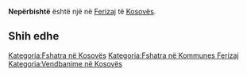 {{Fshat në 
 | Emri                = Nepërbishtë
 | EmriAlt                = 
 | NAME_SHORT_FORM=      
 | NAME_GENERIC=      
 | NAME_SORT_NAME_RO=      NEPERBISHTE
 | FULL_NAME_RO = Nepërbishtë
 | FULL_NAME_ND_RO=Neperbishte
 | SORT_NAME_RG=NEPERBISHTE
 | FULL_NAME_RG=Nepërbishtë
 | FULL_NAME_ND_RG=Neperbishte
 | SRP_NAME_SHORT_FORM=      
 | SRP_NAME_GENERIC=      
 | SRP_NAME_SORT_NAME_RO=      
 | SRP_FULL_NAME_RO = 
 | SRP_FULL_NAME_ND_RO=
 | SRP_SORT_NAME_RG=
 | SRP_FULL_NAME_RG=
 | SRP_FULL_NAME_ND_RG=
 | Emri (Rasa dhanore) = 
 | Figura              = 
 | Shteti              = Kosovo
 | Komuna              = Ferizaj
 | Kodi postar         = 
 | Sipërfaqja          = 

 | Popullsia           = 

 | Regj. i popullsisë  = 
 | Dend. e popullsisë  = 
 | Faqja zyrtare       = 
 <!--- Koordinatat ----> 
 | Gjerësia            = 42.341667
 | Gjatësia            = 20.738889
 | Lartësia            = 
}}
'''Nepërbishtë''' është një [[]] në [[Ferizaj]] të [[Kosovës]].

<!-- == Gjeografia == -->
<!-- == Historia == -->
<!-- == Demografia == -->
== Shih edhe ==
{{Komuna Ferizaj}}
{{Kosovo-Administrata-Cung}}

[[Kategoria:Fshatra në Kosovës]]
[[Kategoria:Fshatra në Kommunes Ferizaj]]
[[Kategoria:Vendbanime në Kosovës]]